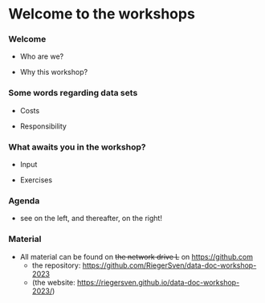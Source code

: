 # Welcome to the workshops {.unnumbered}

### Welcome {.unnumbered}

- Who are we?

- Why this workshop?


### Some words regarding data sets {.unnumbered}
  
- Costs

- Responsibility

### What awaits you in the workshop? {.unnumbered}
  
- Input

- Exercises
  
### Agenda {.unnumbered}

- see on the left, and thereafter, on the right!

### Material {.unnumbered}

- All material can be found on ~~the network drive L~~ on <https://github.com>
    - the repository: <https://github.com/RiegerSven/data-doc-workshop-2023> 
    - (the website: <https://riegersven.github.io/data-doc-workshop-2023/>)